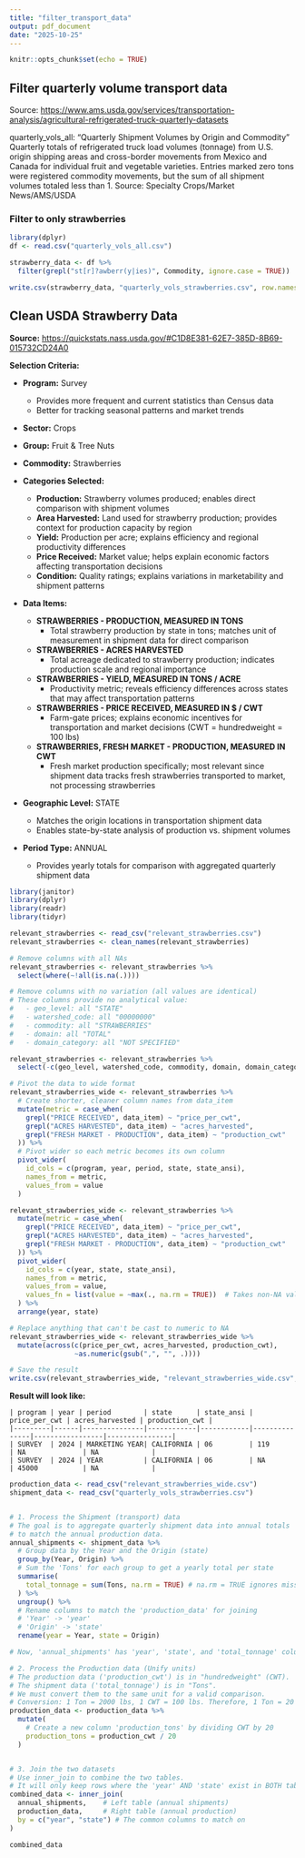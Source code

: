 ```yaml
---
title: "filter_transport_data"
output: pdf_document
date: "2025-10-25"
---
```


```r
knitr::opts_chunk$set(echo = TRUE)
```

## Filter quarterly volume transport data

Source: <https://www.ams.usda.gov/services/transportation-analysis/agricultural-refrigerated-truck-quarterly-datasets>

quarterly_vols_all: "Quarterly Shipment Volumes by Origin and Commodity" Quarterly totals of refrigerated truck load volumes (tonnage) from U.S. origin shipping areas and cross-border movements from Mexico and Canada for individual fruit and vegetable varieties. Entries marked zero tons were registered commodity movements, but the sum of all shipment volumes totaled less than 1. Source: Specialty Crops/Market News/AMS/USDA

### Filter to only strawberries

```r
library(dplyr)
df <- read.csv("quarterly_vols_all.csv")

strawberry_data <- df %>%
  filter(grepl("st[r]?awberr(y|ies)", Commodity, ignore.case = TRUE))

write.csv(strawberry_data, "quarterly_vols_strawberries.csv", row.names = FALSE)
```

## Clean USDA Strawberry Data

**Source:** <https://quickstats.nass.usda.gov/#C1D8E381-62E7-385D-8B69-015732CD24A0>

**Selection Criteria:**

-   **Program:** Survey

    -   Provides more frequent and current statistics than Census data
    -   Better for tracking seasonal patterns and market trends

-   **Sector:** Crops

-   **Group:** Fruit & Tree Nuts

-   **Commodity:** Strawberries

-   **Categories Selected:**

    -   **Production:** Strawberry volumes produced; enables direct comparison with shipment volumes
    -   **Area Harvested:** Land used for strawberry production; provides context for production capacity by region
    -   **Yield:** Production per acre; explains efficiency and regional productivity differences
    -   **Price Received:** Market value; helps explain economic factors affecting transportation decisions
    -   **Condition:** Quality ratings; explains variations in marketability and shipment patterns

-   **Data Items:**

    -   **STRAWBERRIES - PRODUCTION, MEASURED IN TONS**
        -   Total strawberry production by state in tons; matches unit of measurement in shipment data for direct comparison
    -   **STRAWBERRIES - ACRES HARVESTED**
        -   Total acreage dedicated to strawberry production; indicates production scale and regional importance
    -   **STRAWBERRIES - YIELD, MEASURED IN TONS / ACRE**
        -   Productivity metric; reveals efficiency differences across states that may affect transportation patterns
    -   **STRAWBERRIES - PRICE RECEIVED, MEASURED IN \$ / CWT**
        -   Farm-gate prices; explains economic incentives for transportation and market decisions (CWT = hundredweight = 100 lbs)
    -   **STRAWBERRIES, FRESH MARKET - PRODUCTION, MEASURED IN CWT**
        -   Fresh market production specifically; most relevant since shipment data tracks fresh strawberries transported to market, not processing strawberries

-   **Geographic Level:** STATE

    -   Matches the origin locations in transportation shipment data
    -   Enables state-by-state analysis of production vs. shipment volumes

-   **Period Type:** ANNUAL

    -   Provides yearly totals for comparison with aggregated quarterly shipment data

```r
library(janitor)
library(dplyr)
library(readr)
library(tidyr)

relevant_strawberries <- read_csv("relevant_strawberries.csv")
relevant_strawberries <- clean_names(relevant_strawberries)

# Remove columns with all NAs
relevant_strawberries <- relevant_strawberries %>%
  select(where(~!all(is.na(.))))

# Remove columns with no variation (all values are identical)
# These columns provide no analytical value:
#   - geo_level: all "STATE"
#   - watershed_code: all "00000000"
#   - commodity: all "STRAWBERRIES"
#   - domain: all "TOTAL"
#   - domain_category: all "NOT SPECIFIED"

relevant_strawberries <- relevant_strawberries %>%
  select(-c(geo_level, watershed_code, commodity, domain, domain_category))

# Pivot the data to wide format
relevant_strawberries_wide <- relevant_strawberries %>%
  # Create shorter, cleaner column names from data_item
  mutate(metric = case_when(
    grepl("PRICE RECEIVED", data_item) ~ "price_per_cwt",
    grepl("ACRES HARVESTED", data_item) ~ "acres_harvested",
    grepl("FRESH MARKET - PRODUCTION", data_item) ~ "production_cwt"
  )) %>%
  # Pivot wider so each metric becomes its own column
  pivot_wider(
    id_cols = c(program, year, period, state, state_ansi),
    names_from = metric,
    values_from = value
  )

relevant_strawberries_wide <- relevant_strawberries %>%
  mutate(metric = case_when(
    grepl("PRICE RECEIVED", data_item) ~ "price_per_cwt",
    grepl("ACRES HARVESTED", data_item) ~ "acres_harvested",
    grepl("FRESH MARKET - PRODUCTION", data_item) ~ "production_cwt"
  )) %>%
  pivot_wider(
    id_cols = c(year, state, state_ansi),
    names_from = metric,
    values_from = value,
    values_fn = list(value = ~max(., na.rm = TRUE))  # Takes non-NA value when combining
  ) %>%
  arrange(year, state)

# Replace anything that can't be cast to numeric to NA
relevant_strawberries_wide <- relevant_strawberries_wide %>%
  mutate(across(c(price_per_cwt, acres_harvested, production_cwt), 
                ~as.numeric(gsub(",", "", .))))

# Save the result
write.csv(relevant_strawberries_wide, "relevant_strawberries_wide.csv", row.names = FALSE)
```

**Result will look like:**

```         
| program | year | period        | state      | state_ansi | price_per_cwt | acres_harvested | production_cwt |
|---------|------|---------------|------------|------------|---------------|-----------------|----------------|
| SURVEY  | 2024 | MARKETING YEAR| CALIFORNIA | 06         | 119           | NA              | NA             |
| SURVEY  | 2024 | YEAR          | CALIFORNIA | 06         | NA            | 45000           | NA             |
```

```r
production_data <- read_csv("relevant_strawberries_wide.csv")
shipment_data <- read_csv("quarterly_vols_strawberries.csv")


# 1. Process the Shipment (transport) data
# The goal is to aggregate quarterly shipment data into annual totals
# to match the annual production data.
annual_shipments <- shipment_data %>%
  # Group data by the Year and the Origin (state)
  group_by(Year, Origin) %>%  
  # Sum the 'Tons' for each group to get a yearly total per state
  summarise(
    total_tonnage = sum(Tons, na.rm = TRUE) # na.rm = TRUE ignores missing values
  ) %>%
  ungroup() %>% 
  # Rename columns to match the 'production_data' for joining
  # 'Year' -> 'year'
  # 'Origin' -> 'state'
  rename(year = Year, state = Origin) 

# Now, 'annual_shipments' has 'year', 'state', and 'total_tonnage' columns.

# 2. Process the Production data (Unify units)
# The production data ('production_cwt') is in "hundredweight" (CWT).
# The shipment data ('total_tonnage') is in "Tons".
# We must convert them to the same unit for a valid comparison.
# Conversion: 1 Ton = 2000 lbs, 1 CWT = 100 lbs. Therefore, 1 Ton = 20 CWT.
production_data <- production_data %>%
  mutate(
    # Create a new column 'production_tons' by dividing CWT by 20
    production_tons = production_cwt / 20 
  )


# 3. Join the two datasets
# Use inner_join to combine the two tables.
# It will only keep rows where the 'year' AND 'state' exist in BOTH tables.
combined_data <- inner_join(
  annual_shipments,    # Left table (annual shipments)
  production_data,     # Right table (annual production)
  by = c("year", "state") # The common columns to match on
)
```

```r
combined_data
```
